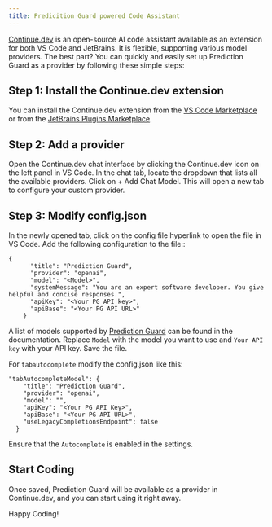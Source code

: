 ```yaml
---
title: Predicition Guard powered Code Assistant
---
```

[Continue.dev](https://www.continue.dev/) is an open-source AI code assistant available as an extension for both VS Code and JetBrains. It is flexible, supporting various model providers. The best part? You can quickly and easily set up Prediction Guard as a provider by following these simple steps:

## Step 1: Install the Continue.dev extension
You can install the Continue.dev extension from the [VS Code Marketplace](https://marketplace.visualstudio.com/items?itemName=Continue.continue) or from the [JetBrains Plugins Marketplace](https://plugins.jetbrains.com/plugin/22707-continue).

## Step 2: Add a provider
Open the Continue.dev chat interface by clicking the Continue.dev icon on the left panel in VS Code. In the chat tab, locate the dropdown that lists all the available providers. 	Click on + Add Chat Model. This will open a new tab to configure your custom provider.

## Step 3: Modify config.json 
In the newly opened tab, click on the config file hyperlink to open the file in VS Code. Add the following configuration to the file::
```
{
      "title": "Prediction Guard",
      "provider": "openai",
      "model": "<Model>",
      "systemMessage": "You are an expert software developer. You give helpful and concise responses.",
      "apiKey": "<Your PG API key>",
      "apiBase": "<Your PG API URL>"
    }
```
A list of models supported by [Prediction Guard](https://docs.predictionguard.com/options/llms) can be found in the documentation.
Replace `Model` with the model you want to use and `Your API key` with your API key. Save the file.

For `tabautocomplete` modify the config.json like this:

```
"tabAutocompleteModel": {
    "title": "Prediction Guard",
    "provider": "openai",
    "model": "",
    "apiKey": "<Your PG API Key>",
    "apiBase": "<Your PG API URL>",
    "useLegacyCompletionsEndpoint": false
  }
```

Ensure that the `Autocomplete` is enabled in the settings. 

## Start Coding
Once saved, Prediction Guard will be available as a provider in Continue.dev, and you can start using it right away.

Happy Coding!